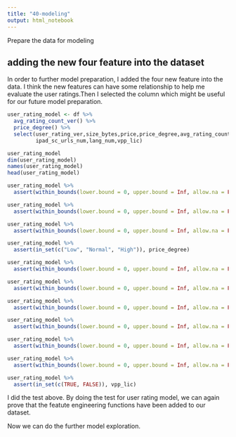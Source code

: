 ```yaml
---
title: "40-modeling"
output: html_notebook
---
```



Prepare the data for modeling

## adding the new four feature into the dataset
In order to further model preparation, I added the four new feature into the data. I think the new features can have some relationship to help me evaluate the user ratings.Then I selected the column which might be useful for our future model preparation. 
```r
user_rating_model <- df %>%    
  avg_rating_count_ver() %>%
  price_degree() %>% 
  select(user_rating_ver,size_bytes,price,price_degree,avg_rating_count_ver,rating_count_ver,sup_devices_num,cont_rating,
         ipad_sc_urls_num,lang_num,vpp_lic)

user_rating_model
dim(user_rating_model)
names(user_rating_model)
head(user_rating_model)
```


```r
user_rating_model %>% 
  assert(within_bounds(lower.bound = 0, upper.bound = Inf, allow.na = FALSE),user_rating_ver)

user_rating_model %>% 
  assert(within_bounds(lower.bound = 0, upper.bound = Inf, allow.na = FALSE),size_bytes)

user_rating_model %>% 
  assert(within_bounds(lower.bound = 0, upper.bound = Inf, allow.na = FALSE),price)

user_rating_model %>% 
  assert(in_set(c("Low", "Normal", "High")), price_degree)

user_rating_model %>% 
  assert(within_bounds(lower.bound = 0, upper.bound = Inf, allow.na = FALSE),avg_rating_count_ver)

user_rating_model %>% 
  assert(within_bounds(lower.bound = 0, upper.bound = Inf, allow.na = FALSE),rating_count_ver)

user_rating_model %>% 
  assert(within_bounds(lower.bound = 0, upper.bound = Inf, allow.na = FALSE),sup_devices_num)

user_rating_model %>% 
  assert(within_bounds(lower.bound = 0, upper.bound = Inf, allow.na = FALSE),cont_rating)

user_rating_model %>% 
  assert(within_bounds(lower.bound = 0, upper.bound = Inf, allow.na = FALSE),ipad_sc_urls_num)

user_rating_model %>% 
  assert(within_bounds(lower.bound = 0, upper.bound = Inf, allow.na = FALSE),lang_num)

user_rating_model %>% 
  assert(in_set(c(TRUE, FALSE)), vpp_lic)
```
I did the test above. By doing the test for user rating model, we can again prove that the featute engineering functions have been added to our dataset. 


Now we can do the further model exploration.


